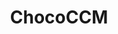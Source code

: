 ---
order: 40
xref: chococcm
title: ChocoCCM
description: This is a PowerShell Modules which contains functions or communicating with the Chocolatey Central Management API
---